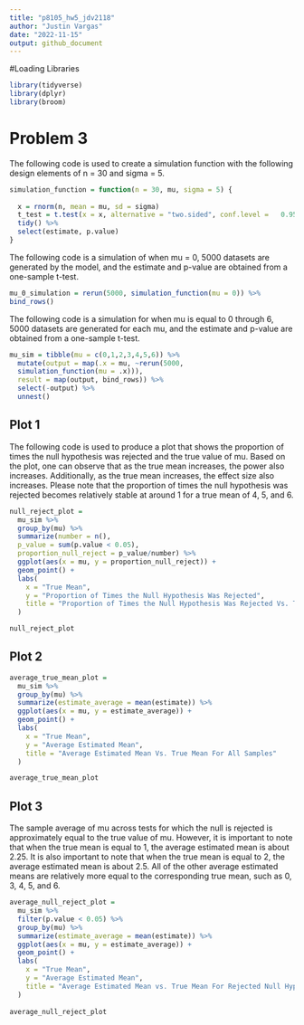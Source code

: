 ```yaml
---
title: "p8105_hw5_jdv2118"
author: "Justin Vargas"
date: "2022-11-15"
output: github_document
---
```

#Loading Libraries 

```r
library(tidyverse)
library(dplyr)
library(broom)
```
# Problem 3

The following code is used to create a simulation function with the following design elements of n = 30 and sigma = 5.

```r
simulation_function = function(n = 30, mu, sigma = 5) {
  
  x = rnorm(n, mean = mu, sd = sigma)
  t_test = t.test(x = x, alternative = "two.sided", conf.level =   0.95) %>%
  tidy() %>%
  select(estimate, p.value)
} 
```

The following code is a simulation of when mu = 0, 5000 datasets are generated by the model, and the estimate and p-value are obtained from a one-sample t-test.

```r
mu_0_simulation = rerun(5000, simulation_function(mu = 0)) %>%
bind_rows()
```

The following code is a simulation for when mu is equal to 0 through 6, 5000 datasets are generated for each mu, and the estimate and p-value are obtained from a one-sample t-test.

```r
mu_sim = tibble(mu = c(0,1,2,3,4,5,6)) %>%
  mutate(output = map(.x = mu, ~rerun(5000,
  simulation_function(mu = .x))),
  result = map(output, bind_rows)) %>%
  select(-output) %>%
  unnest()
```

## Plot 1

The following code is used to produce a plot that shows the proportion of times the null hypothesis was rejected and the true value of mu.  Based on the plot, one can observe that as the true mean increases, the power also increases.  Additionally, as the true mean increases, the effect size also increases.  Please note that the proportion of times the null hypothesis was rejected becomes relatively stable at around 1 for a true mean of 4, 5, and 6.
```r
null_reject_plot = 
  mu_sim %>%
  group_by(mu) %>%
  summarize(number = n(),
  p_value = sum(p.value < 0.05),
  proportion_null_reject = p_value/number) %>%
  ggplot(aes(x = mu, y = proportion_null_reject)) + 
  geom_point() +
  labs(
    x = "True Mean", 
    y = "Proportion of Times the Null Hypothesis Was Rejected",
    title = "Proportion of Times the Null Hypothesis Was Rejected Vs. True Mean"
  )

null_reject_plot
```

## Plot 2

```r
average_true_mean_plot = 
  mu_sim %>%
  group_by(mu) %>%
  summarize(estimate_average = mean(estimate)) %>%
  ggplot(aes(x = mu, y = estimate_average)) + 
  geom_point() +
  labs(
    x = "True Mean", 
    y = "Average Estimated Mean", 
    title = "Average Estimated Mean Vs. True Mean For All Samples"
  )

average_true_mean_plot 
```

## Plot 3

The sample average of mu across tests for which the null is rejected is approximately equal to the true value of mu.  However, it is important to note that when the true mean is equal to 1, the average estimated mean is about 2.25.  It is also important to note that when the true mean is equal to 2, the average estimated mean is about 2.5.  All of the other average estimated means are relatively more equal to the corresponding true mean, such as 0, 3, 4, 5, and 6.

```r
average_null_reject_plot =
  mu_sim %>%
  filter(p.value < 0.05) %>%
  group_by(mu) %>%
  summarize(estimate_average = mean(estimate)) %>%
  ggplot(aes(x = mu, y = estimate_average)) + 
  geom_point() +
  labs(
    x = "True Mean", 
    y = "Average Estimated Mean",
    title = "Average Estimated Mean vs. True Mean For Rejected Null Hypothesis Samples"
  )
  
average_null_reject_plot
```








